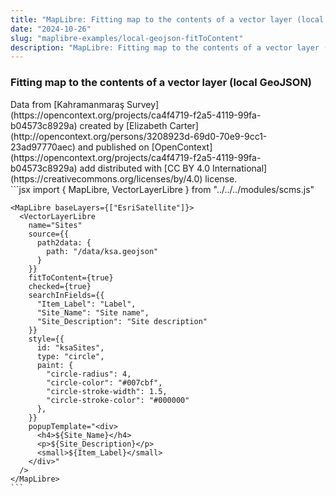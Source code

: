 ```yaml
---
title: "MapLibre: Fitting map to the contents of a vector layer (local GeoJSON)"
date: "2024-10-26"
slug: "maplibre-examples/local-geojson-fitToContent"
description: "MapLibre: Fitting map to the contents of a vector layer (local GeoJSON)"
---
```



### Fitting map to the contents of a vector layer (local GeoJSON)

<div className="row mt-3 mb-5 border-top border-bottom py-3">
  <div className="col-6">
    <MapLibre baseLayers={["EsriSatellite"]}>
      <VectorLayerLibre
        name="Sites"
        source={{
          path2data: {
            path: "/data/ksa.geojson"
          }
        }}
        fitToContent={true}
        checked={true}
        searchInFields={{
          "Item_Label": "Label",
          "Site_Name": "Site name",
          "Site_Description": "Site description"
        }}
        style={{
          id: "ksaSites",
          type: "circle",
          paint: {
            "circle-radius": 4,
            "circle-color": "#007cbf",
            "circle-stroke-width": 1.5,
            "circle-stroke-color": "#000000"
          },
        }}
        popupTemplate="<div>
          <h4>${Site_Name}</h4>
          <p>${Site_Description}</p>
          <small>${Item_Label}</small>
        </div>"
      />
    </MapLibre>
    <div className="text-muted small mt-3">
      Data from [Kahramanmaraş Survey](https://opencontext.org/projects/ca4f4719-f2a5-4119-99fa-b04573c8929a) created by [Elizabeth Carter](http://opencontext.org/persons/3208923d-69d0-70e9-9cc1-23ad97770aec) and published on [OpenContext](https://opencontext.org/projects/ca4f4719-f2a5-4119-99fa-b04573c8929a) add distributed with [CC BY 4.0 International](https://creativecommons.org/licenses/by/4.0) license.
    </div>

  </div>
  <div className="col-6">
    ```jsx
    import {
      MapLibre,
      VectorLayerLibre
    } from "../../../modules/scms.js"

    <MapLibre baseLayers={["EsriSatellite"]}>
      <VectorLayerLibre
        name="Sites"
        source={{
          path2data: {
            path: "/data/ksa.geojson"
          }
        }}
        fitToContent={true}
        checked={true}
        searchInFields={{
          "Item_Label": "Label",
          "Site_Name": "Site name",
          "Site_Description": "Site description"
        }}
        style={{
          id: "ksaSites",
          type: "circle",
          paint: {
            "circle-radius": 4,
            "circle-color": "#007cbf",
            "circle-stroke-width": 1.5,
            "circle-stroke-color": "#000000"
          },
        }}
        popupTemplate="<div>
          <h4>${Site_Name}</h4>
          <p>${Site_Description}</p>
          <small>${Item_Label}</small>
        </div>"
      />
    </MapLibre>
    ```

  </div>
</div>
